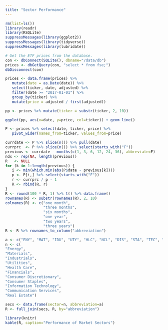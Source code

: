 ```yaml
---
title: "Sector Performance"
---
```


```r
rm(list=ls())
library(readr)
library(RSQLite)
suppressMessages(library(ggplot2))
suppressMessages(library(tidyverse))
suppressMessages(library(lubridate))

# Get the ETF prices from the database.
con <- dbConnect(SQLite(), dbname="/data/db")
prices <- dbGetQuery(con, "select * from fse;")
dbDisconnect(con)

prices <- data.frame(prices) %>%
   mutate(date = as.Date(date)) %>%
   select(ticker, date, adjusted) %>%
   filter(date >= "2017-01-01") %>%
   group_by(ticker) %>%
   mutate(price = adjusted / first(adjusted))

pp <- prices %>% mutate(ticker = substr(ticker, 2, 10))
```

```r
ggplot(pp, aes(x=date, y=price, col=ticker)) + geom_line()
```

```R
P <- prices %>% select(date, ticker, price) %>%
   pivot_wider(names_from=ticker, values_from=price)

currdate <- P %>% slice(n()) %>% pull(date)
currprc  <- P %>% slice(n()) %>% select(starts_with("F"))
previous <- currdate - months(c(1, 3, 6, 12, 24, 36), abbreviate=F)
ndx <- rep(NA, length(previous))
R   <- NULL
for (k in 1:length(previous)) {
   i <- min(which.min(abs(P$date - previous[k])))
   p <- P[i,] %>% select(starts_with("F"))
   r <- currprc / p - 1
   R <- rbind(R, r)
}
R <- round(100 * R, 1) %>% t() %>% data.frame()
rownames(R) <- substr(rownames(R), 2, 10)
colnames(R) <- c("one month",
                 "three months",
                 "six months",
                 "one year",
                 "two years",
                 "three years")
R <- R %>% rownames_to_column("abbreviation")

a <- c("ENY", "MAT", "IDU", "UTY", "HLC", "NCL", "DIS", "STA", "TEC", "COM", "REL")
n <- c(
"Energy",
"Materials",
"Industrials",
"Utilities",
"Health Care",
"Financials",
"Consumer Discretionary",
"Consumer Staples",
"Information Technology",
"Communication Services",
"Real Estate")

secs <- data.frame(sector=n, abbreviation=a)
R <- full_join(secs, R, by="abbreviation")
```


```r
library(knitr)
kable(R, caption="Performance of Market Sectors")
```

